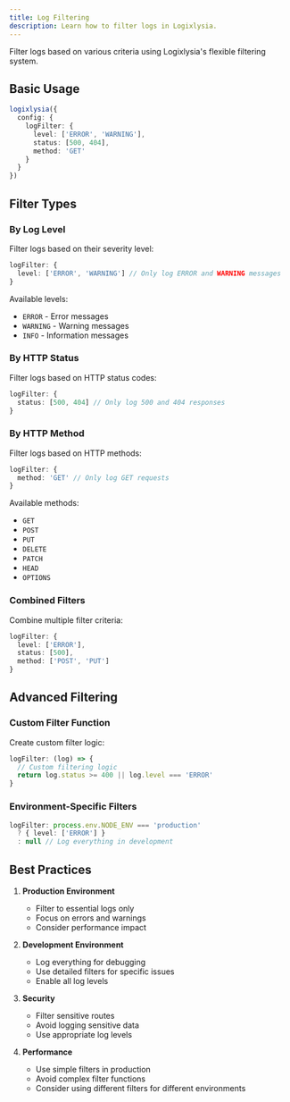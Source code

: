 ```yaml
---
title: Log Filtering
description: Learn how to filter logs in Logixlysia.
---
```


Filter logs based on various criteria using Logixlysia's flexible filtering system.

## Basic Usage

```ts
logixlysia({
  config: {
    logFilter: {
      level: ['ERROR', 'WARNING'],
      status: [500, 404],
      method: 'GET'
    }
  }
})
```

## Filter Types

### By Log Level

Filter logs based on their severity level:

```ts
logFilter: {
  level: ['ERROR', 'WARNING'] // Only log ERROR and WARNING messages
}
```

Available levels:
- `ERROR` - Error messages
- `WARNING` - Warning messages
- `INFO` - Information messages

### By HTTP Status

Filter logs based on HTTP status codes:

```ts
logFilter: {
  status: [500, 404] // Only log 500 and 404 responses
}
```

### By HTTP Method

Filter logs based on HTTP methods:

```ts
logFilter: {
  method: 'GET' // Only log GET requests
}
```

Available methods:
- `GET`
- `POST`
- `PUT`
- `DELETE`
- `PATCH`
- `HEAD`
- `OPTIONS`

### Combined Filters

Combine multiple filter criteria:

```ts
logFilter: {
  level: ['ERROR'],
  status: [500],
  method: ['POST', 'PUT']
}
```

## Advanced Filtering

### Custom Filter Function

Create custom filter logic:

```ts
logFilter: (log) => {
  // Custom filtering logic
  return log.status >= 400 || log.level === 'ERROR'
}
```

### Environment-Specific Filters

```ts
logFilter: process.env.NODE_ENV === 'production' 
  ? { level: ['ERROR'] }
  : null // Log everything in development
```

## Best Practices

1. **Production Environment**
   - Filter to essential logs only
   - Focus on errors and warnings
   - Consider performance impact

2. **Development Environment**
   - Log everything for debugging
   - Use detailed filters for specific issues
   - Enable all log levels

3. **Security**
   - Filter sensitive routes
   - Avoid logging sensitive data
   - Use appropriate log levels

4. **Performance**
   - Use simple filters in production
   - Avoid complex filter functions
   - Consider using different filters for different environments 